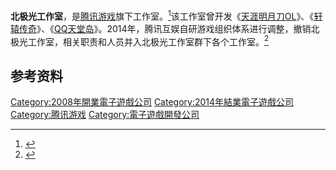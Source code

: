 {{NoteTA
| G1=Games
}}
{{Infobox company
 | name = 北极光工作室
 | logo = [[File:北極光工作室_Logo.jpg|120px]]
 | type = [[腾讯游戏|腾讯游戏]]旗下工作室
 | genre =
 | foundation = 2008年
 | defunct = 2014年
 | location_city =
 | location =
 | locations =
 | key_people = 孙宏宇
 | industry = [[电子游戏|电子游戏]]
 | products = [[电子游戏|电子游戏]]
 | num_employees =
 | parent = [[腾讯游戏|腾讯游戏]]
 | owner = [[腾讯游戏|腾讯游戏]]
 | divisions =
 | subsid =
 | slogan =
 | homepage =
 | footnotes =
 | intl =
}}

'''北极光工作室'''，是[[腾讯游戏|腾讯游戏]]旗下工作室。<ref>{{Cite web |url=http://game.qq.com/hr/studio_8.shtml |title=北极光工作室介绍 |accessdate=2015-11-02 |archive-date=2016-03-06 |archive-url=https://web.archive.org/web/20160306002233/http://game.qq.com/hr/studio_8.shtml |dead-url=no }}</ref>该工作室曾开发《[[天涯明月刀OL|天涯明月刀OL]]》、《[[轩辕传奇|轩辕传奇]]》、《[[QQ天堂岛|QQ天堂岛]]》。2014年，腾讯互娱自研游戏组织体系进行调整，撤销北极光工作室，相关职责和人员并入北极光工作室群下各个工作室。<ref>{{Cite web |url=http://tech.ifeng.com/a/20141009/40831651_0.shtml |title=腾讯互娱组织架构调整 将成立天美等4个工作室群 |accessdate=2015-11-02 |archive-date=2016-03-04 |archive-url=https://web.archive.org/web/20160304124300/http://tech.ifeng.com/a/20141009/40831651_0.shtml |dead-url=no }}</ref>

== 参考资料 ==
{{Reflist}}

{{腾讯游戏}}

{{DEFAULTSORT:Bei Ji Guang Gong Zuo Shi}}
[[Category:2008年開業電子遊戲公司|Category:2008年開業電子遊戲公司]]
[[Category:2014年結業電子遊戲公司|Category:2014年結業電子遊戲公司]]
[[Category:腾讯游戏|Category:腾讯游戏]]
[[Category:電子遊戲開發公司|Category:電子遊戲開發公司]]

{{China-videogame-company-stub}}